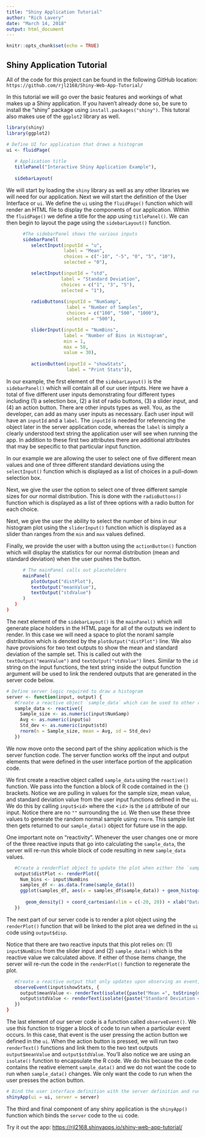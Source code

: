 ```yaml
---
title: "Shiny Application Tutorial"
author: "Rich Lavery"
date: "March 14, 2018"
output: html_document
---
```


```r
knitr::opts_chunk$set(echo = TRUE)
```

## Shiny Application Tutorial

All of the code for this project can be found in the following GitHub location:
`https://github.com/rjl2168/Shiny-Web-App-Tutorial/`

In this tutorial we will go over the basic features and workings of what makes up a Shiny application.  If you haven't already done so, be sure to install the "shiny" package using `install.packages("shiny")`.  This tutoral also makes use of the `ggplot2` library as well.

```r
library(shiny)
library(ggplot2)

# Define UI for application that draws a histogram
ui <- fluidPage(
   
   # Application title
   titlePanel("Interactive Shiny Application Example"),
   
   sidebarLayout(
```

We will start by loading the `shiny` library as well as any other libraries we will need for our application. 
Next we will start the definition of the User Interface or `ui`.  We define the `ui` using the `fluidPage()` function which will render an HTML file to display the components of our application.  Within the `fluidPage()` we define a title for the app using `titlePanel()`.  We can then begin to layout the page using the `sidebarLayout()` function.

```r
      #The sidebarPanel shows the various inputs
      sidebarPanel(
         selectInput(inputId = "u",
                     label = "Mean",
                     choices = c("-10", "-5", "0", "5", "10"),
                     selected = "0"),

         selectInput(inputId = "std",
                    label = "Standard Deviation",
                    choices = c("1", "3", "5"),
                    selected = "1"),
         
         radioButtons(inputId = "NumSamp",
                      label = "Number of Samples",
                      choices = c("100", "500", "1000"),
                      selected = "500"),

         sliderInput(inputId = "NumBins",
                     label = "Number of Bins in Histogram",
                     min = 1,
                     max = 50,
                     value = 30),
         
         actionButton(inputId = "showStats",
                      label = "Print Stats")),
```

In our example, the first element of the `sidebarLayout()` is the `sidebarPanel()` which will contain all of our user intputs.  Here we have a total of five different user inputs demonstrating four different types including (1) a selection box, (2) a list of radio buttons, (3) a slider input, and (4) an action button.  There are other inputs types as well.  You, as the developer, can add as many user inputs as necessary.  Each user input will have an `inputId` and a `label`.  The `inputId` is needed for referencing the object later in the server application code, whereas the `label` is simply a clearly understood text string the application user will see when running the app.  In addition to these first two attributes there are additional attributes that may be sepecific to that particular input function.

In our example we are allowing the user to select one of five different mean values and one of three different standard deviations using the `selectInput()` function which is displayed as a list of choices in a pull-down selection box.

Next, we give the user the option to select one of three different sample sizes for our normal distribution.  This is done with the `radioButtons()` function which is displayed as a list of three options with a radio button for each choice.

Next, we give the user the ability to select the number of bins in our histogram plot using the `sliderInput()` function which is displayed as a slider than ranges from the `min` and `max` values defined.

Finally, we provide the user with a button using the `actionButton()` function which will display the statistics for our normal distribution (mean and standard deviation) when the user pushes the button.

```r
      # The mainPanel calls out placeholders
      mainPanel(
         plotOutput("distPlot"),
         textOutput("meanValue"),
         textOutput("stdValue")
      )
   )
)
```

The next element of the `sidebarLayout()` is the `mainPanel()` which will generate place holders in the HTML page for all of the outputs we indent to render.  In this case we will need a space to plot the noraml sample distribution which is denoted by the `plotOutput("distPlot")` line.  We also have provisions for two text outputs to show the mean and standard deviation of the sample set.  This is called out with the `textOutput("meanValue")` and `textOutput("stdValue")` lines.  Similar to the `id` string on the input functions, the text string inside the output function argument will be used to link the rendered outputs that are generated in the server code below.

```r
# Define server logic required to draw a histogram
server <- function(input, output) {
   #Create a reactive object `sample_data` which can be used to other render functions
   sample_data <- reactive({
     Sample_size <- as.numeric(input$NumSamp)
     Avg <- as.numeric(input$u)
     Std_dev <- as.numeric(input$std)
     rnorm(n = Sample_size, mean = Avg, sd = Std_dev)
   })
```

We now move onto the second part of the shiny application which is the server function code.  The server function works off the input and output elements that were defined in the user interface portion of the application code.  

We first create a reactive object called `sample_data` using the `reactive()` function.  We pass into the function a block of R code contained in the `{}` brackets.  Notice we are pulling in values for the sample size, mean value, and standard deviation value from the user input functions defined in the `ui`.  We do this by calling `input$<id>` where the <`id`> is the `id` attribute of our input.  Notice there are no `""` surrounding the `id`.  We then use these three values to generate the random normal sample using `rnorm`.  This sample list then gets returned to our `sample_data()` object for future use in the app.

One important note on "reactivity".  Whenever the user changes one or more of the three reactive inputs that go into calculating the `sample_data`, the server will re-run this whole block of code resulting in new `sample_data` values.

```r
   #Create a renderPlot object to update the plot when either the `sample_data` changes or the `NumBins` changes
   output$distPlot <- renderPlot({
     Num_bins <- input$NumBins
     samples_df <- as.data.frame(sample_data())
     ggplot(samples_df, aes(x = samples_df$sample_data)) + geom_histogram(aes(y = ..density..), 
                                                                          stat = "bin", bins = Num_bins) +  
       geom_density() + coord_cartesian(xlim = c(-20, 20)) + xlab("Data Values")
   })
```

The next part of our server code is to render a plot object using the `renderPlot()` function that will be linked to the plot area we defined in the `ui` code using `output$disp`.

Notice that there are two reactive inputs that this plot relies on: (1) `input$NumBins` from the slider input and (2) `sample_data()` which is the reactive value we calculated above.  If either of those items change, the server will re-run the code in the `renderPlot()` function to regenerate the plot.

```r
   #Create a reactive output that only updates upon observing an event, such as the user pressing a button
   observeEvent(input$showStats, {
     output$meanValue <- renderText(isolate({paste("Mean =", toString(mean(sample_data())), sep = " ")}))
     output$stdValue <- renderText(isolate({paste("Standard Deviation =", toString(sd(sample_data())), sep = " ")}))
   })
}
```

The last element of our server code is a function called `observeEvent()`.  We use this function to trigger a block of code to run when a particular event occurs.  In this case, that event is the user pressing the action button we defined in the `ui`.  When the action button is pressed, we will run two `renderText()` functions and link them to the two text outputs `output$meanValue` and `output$stdValue`.  You'll also notice we are using an `isolate()` function to encapsulate the R code.  We do this becuase the code contains the reative element `sample_data()` and we do not want the code to run when `sample_data()` changes.  We only want the code to run when the user presses the action button.

```r
# Bind the user interface definition with the server definition and run the application 
shinyApp(ui = ui, server = server)
```

The third and final component of any shiny application is the `shinyApp()` function which binds the `server` code to the `ui` code.

Try it out the app: [https://rjl2168.shinyapps.io/shiny-web-app-tutorial/](https://rjl2168.shinyapps.io/shiny-web-app-tutorial/)
